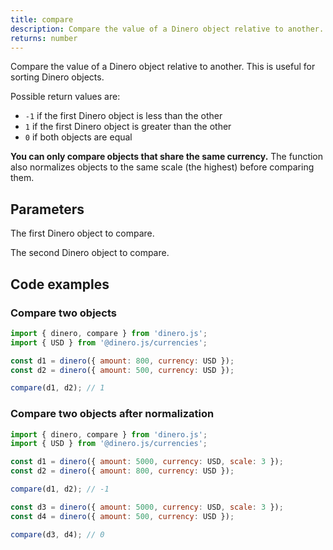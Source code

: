 ```yaml
---
title: compare
description: Compare the value of a Dinero object relative to another.
returns: number
---
```


Compare the value of a Dinero object relative to another. This is useful for sorting Dinero objects.

Possible return values are:
- `-1` if the first Dinero object is less than the other
- `1` if the first Dinero object is greater than the other
- `0` if both objects are equal

**You can only compare objects that share the same currency.** The function also normalizes objects to the same scale (the highest) before comparing them.

## Parameters

<Parameters>

<Parameter name="dineroObject" type="Dinero<TAmount>" required={true}>

The first Dinero object to compare.

</Parameter>

<Parameter name="comparator" type="Dinero<TAmount>" required={true}>

The second Dinero object to compare.

</Parameter>

</Parameters>

## Code examples

### Compare two objects

```js
import { dinero, compare } from 'dinero.js';
import { USD } from '@dinero.js/currencies';

const d1 = dinero({ amount: 800, currency: USD });
const d2 = dinero({ amount: 500, currency: USD });

compare(d1, d2); // 1
```

### Compare two objects after normalization

```js
import { dinero, compare } from 'dinero.js';
import { USD } from '@dinero.js/currencies';

const d1 = dinero({ amount: 5000, currency: USD, scale: 3 });
const d2 = dinero({ amount: 800, currency: USD });

compare(d1, d2); // -1

const d3 = dinero({ amount: 5000, currency: USD, scale: 3 });
const d4 = dinero({ amount: 500, currency: USD });

compare(d3, d4); // 0
```
